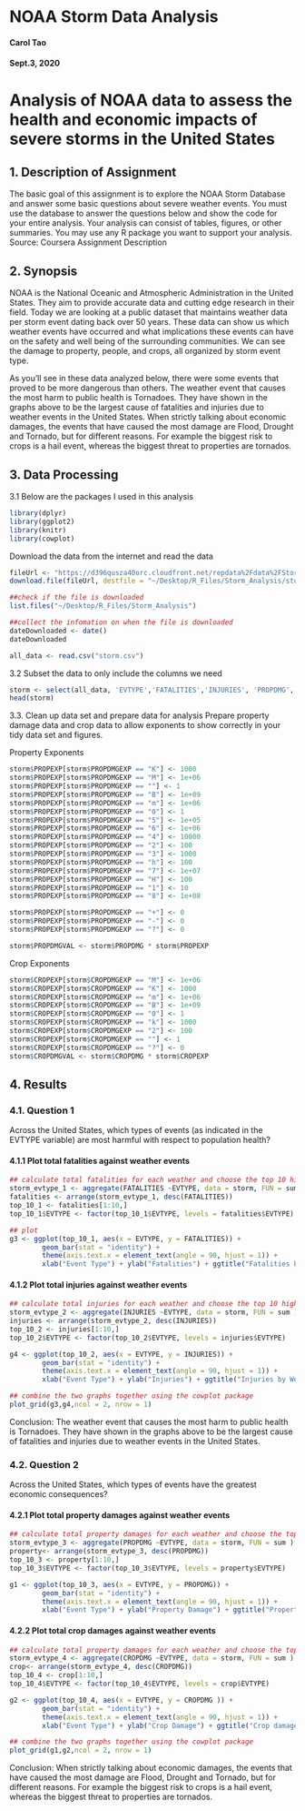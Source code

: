 # NOAA Storm Data Analysis
#### Carol Tao
#### Sept.3, 2020

# Analysis of NOAA data to assess the health and economic impacts of severe storms in the United States

## 1. Description of Assignment
The basic goal of this assignment is to explore the NOAA Storm Database and answer some basic questions about severe weather events. You must use the database to answer the questions below and show the code for your entire analysis. Your analysis can consist of tables, figures, or other summaries. You may use any R package you want to support your analysis. Source: Coursera Assignment Description

## 2. Synopsis
NOAA is the National Oceanic and Atmospheric Administration in the United States. They aim to provide accurate data and cutting edge research in their field. Today we are looking at a public dataset that maintains weather data per storm event dating back over 50 years. These data can show us which weather events have occurred and what implications these events can have on the safety and well being of the surrounding communities. We can see the damage to property, people, and crops, all organized by storm event type.

As you’ll see in these data analyzed below, there were some events that proved to be more dangerous than others. The weather event that causes the most harm to public health is Tornadoes. They have shown in the graphs above to be the largest cause of fatalities and injuries due to weather events in the United States. When strictly talking about economic damages, the events that have caused the most damage are Flood, Drought and Tornado, but for different reasons. For example the biggest risk to crops is a hail event, whereas the biggest threat to properties are tornados.

## 3. Data Processing
3.1
Below are the packages I used in this analysis
```r
library(dplyr)
library(ggplot2)
library(knitr)
library(cowplot)
```

Download the data from the internet and read the data
```r
fileUrl <- "https://d396qusza40orc.cloudfront.net/repdata%2Fdata%2FStormData.csv.bz2"
download.file(fileUrl, destfile = "~/Desktop/R_Files/Storm_Analysis/storm.csv", method = "curl")

##check if the file is downloaded
list.files("~/Desktop/R_Files/Storm_Analysis")

##collect the infomation on when the file is downloaded
dateDownloaded <- date()
dateDownloaded

all_data <- read.csv("storm.csv")
```

3.2 Subset the data to only include the columns we need
```r
storm <- select(all_data, 'EVTYPE','FATALITIES','INJURIES', 'PROPDMG', 'PROPDMGEXP', 'CROPDMG', 'CROPDMGEXP')
head(storm)
```

3.3. Clean up data set and prepare data for analysis
Prepare property damage data and crop data to allow exponents to show correctly in your tidy data set and figures.

Property Exponents
```r
storm$PROPEXP[storm$PROPDMGEXP == "K"] <- 1000
storm$PROPEXP[storm$PROPDMGEXP == "M"] <- 1e+06
storm$PROPEXP[storm$PROPDMGEXP == ""] <- 1
storm$PROPEXP[storm$PROPDMGEXP == "B"] <- 1e+09
storm$PROPEXP[storm$PROPDMGEXP == "m"] <- 1e+06
storm$PROPEXP[storm$PROPDMGEXP == "0"] <- 1
storm$PROPEXP[storm$PROPDMGEXP == "5"] <- 1e+05
storm$PROPEXP[storm$PROPDMGEXP == "6"] <- 1e+06
storm$PROPEXP[storm$PROPDMGEXP == "4"] <- 10000
storm$PROPEXP[storm$PROPDMGEXP == "2"] <- 100
storm$PROPEXP[storm$PROPDMGEXP == "3"] <- 1000
storm$PROPEXP[storm$PROPDMGEXP == "h"] <- 100
storm$PROPEXP[storm$PROPDMGEXP == "7"] <- 1e+07
storm$PROPEXP[storm$PROPDMGEXP == "H"] <- 100
storm$PROPEXP[storm$PROPDMGEXP == "1"] <- 10
storm$PROPEXP[storm$PROPDMGEXP == "8"] <- 1e+08

storm$PROPEXP[storm$PROPDMGEXP == "+"] <- 0
storm$PROPEXP[storm$PROPDMGEXP == "-"] <- 0
storm$PROPEXP[storm$PROPDMGEXP == "?"] <- 0

storm$PROPDMGVAL <- storm$PROPDMG * storm$PROPEXP
```

Crop Exponents
```r
storm$CROPEXP[storm$CROPDMGEXP == "M"] <- 1e+06
storm$CROPEXP[storm$CROPDMGEXP == "K"] <- 1000
storm$CROPEXP[storm$CROPDMGEXP == "m"] <- 1e+06
storm$CROPEXP[storm$CROPDMGEXP == "B"] <- 1e+09
storm$CROPEXP[storm$CROPDMGEXP == "0"] <- 1
storm$CROPEXP[storm$CROPDMGEXP == "k"] <- 1000
storm$CROPEXP[storm$CROPDMGEXP == "2"] <- 100
storm$CROPEXP[storm$CROPDMGEXP == ""] <- 1
storm$CROPEXP[storm$CROPDMGEXP == "?"] <- 0
storm$CROPDMGVAL <- storm$CROPDMG * storm$CROPEXP
```

## 4. Results
### 4.1. Question 1
Across the United States, which types of events (as indicated in the EVTYPE variable) are most harmful with respect to population health?

#### 4.1.1 Plot total fatalities against weather events
```r
## calculate total fatalities for each weather and choose the top 10 hightest fatalities
storm_evtype_1 <- aggregate(FATALITIES ~EVTYPE, data = storm, FUN = sum ) 
fatalities <- arrange(storm_evtype_1, desc(FATALITIES))
top_10_1 <- fatalities[1:10,]
top_10_1$EVTYPE <- factor(top_10_1$EVTYPE, levels = fatalities$EVTYPE)

## plot
g3 <- ggplot(top_10_1, aes(x = EVTYPE, y = FATALITIES)) + 
        geom_bar(stat = "identity") + 
        theme(axis.text.x = element_text(angle = 90, hjust = 1)) + 
        xlab("Event Type") + ylab("Fatalities") + ggtitle("Fatalities by Weather")

```

#### 4.1.2 Plot total injuries against weather events
```r
## calculate total injuries for each weather and choose the top 10 hightest injuries
storm_evtype_2 <- aggregate(INJURIES ~EVTYPE, data = storm, FUN = sum ) 
injuries <- arrange(storm_evtype_2, desc(INJURIES))
top_10_2 <- injuries[1:10,]
top_10_2$EVTYPE <- factor(top_10_2$EVTYPE, levels = injuries$EVTYPE)

g4 <- ggplot(top_10_2, aes(x = EVTYPE, y = INJURIES)) + 
        geom_bar(stat = "identity") + 
        theme(axis.text.x = element_text(angle = 90, hjust = 1)) + 
        xlab("Event Type") + ylab("Injuries") + ggtitle("Injuries by Weather")

## combine the two graphs together using the cowplot package
plot_grid(g3,g4,ncol = 2, nrow = 1)
```

Conclusion: The weather event that causes the most harm to public health is Tornadoes. They have shown in the graphs above to be the largest cause of fatalities and injuries due to weather events in the United States.

### 4.2. Question 2
Across the United States, which types of events have the greatest economic consequences?

#### 4.2.1 Plot total property damages against weather events
```r
## calculate total property damages for each weather and choose the top 10 hightest damages
storm_evtype_3 <- aggregate(PROPDMG ~EVTYPE, data = storm, FUN = sum )
property<- arrange(storm_evtype_3, desc(PROPDMG))
top_10_3 <- property[1:10,]
top_10_3$EVTYPE <- factor(top_10_3$EVTYPE, levels = property$EVTYPE)

g1 <- ggplot(top_10_3, aes(x = EVTYPE, y = PROPDMG)) + 
        geom_bar(stat = "identity") + 
        theme(axis.text.x = element_text(angle = 90, hjust = 1)) + 
        xlab("Event Type") + ylab("Property Damage") + ggtitle("Property damage by Weather")

```

#### 4.2.2 Plot total crop damages against weather events
```r
## calculate total property damages for each weather and choose the top 10 hightest damages
storm_evtype_4 <- aggregate(CROPDMG ~EVTYPE, data = storm, FUN = sum )
crop<- arrange(storm_evtype_4, desc(CROPDMG))
top_10_4 <- crop[1:10,]
top_10_4$EVTYPE <- factor(top_10_4$EVTYPE, levels = crop$EVTYPE)

g2 <- ggplot(top_10_4, aes(x = EVTYPE, y = CROPDMG )) + 
        geom_bar(stat = "identity") + 
        theme(axis.text.x = element_text(angle = 90, hjust = 1)) + 
        xlab("Event Type") + ylab("Crop Damage") + ggtitle("Crop damage by Weather")

## combine the two graphs together using the cowplot package
plot_grid(g1,g2,ncol = 2, nrow = 1)
```

Conclusion:  When strictly talking about economic damages, the events that have caused the most damage are Flood, Drought and Tornado, but for different reasons. For example the biggest risk to crops is a hail event, whereas the biggest threat to properties are tornados.



